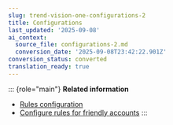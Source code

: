 ```yaml
---
slug: trend-vision-one-configurations-2
title: Configurations
last_updated: '2025-09-08'
ai_context:
  source_file: configurations-2.md
  conversion_date: '2025-09-08T23:42:22.901Z'
conversion_status: converted
translation_ready: true
---
```


::: {role="main"}
**Related information**

- [Rules configuration](rules-configuration-2.mdx)
- [Configure rules for friendly accounts](config-rules-friendly-accounts-2.mdx)
:::
